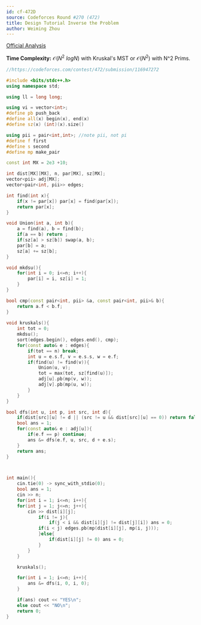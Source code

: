 ```yaml
---
id: cf-472D
source: Codeforces Round #270 (472)
title: Design Tutorial Inverse the Problem
author: Weiming Zhou
---
```


[Official Analysis](https://codeforces.com/blog/entry/14028)

**Time Complexity:** $\mathcal{O}(N^2\ logN)$ with Kruskal's MST or $\mathcal{O}(N^2)$ with N^2 Prims.

<LanguageSection>

<CPPSection>

```cpp
//https://codeforces.com/contest/472/submission/116947272

#include <bits/stdc++.h> 
using namespace std;

using ll = long long;

using vi = vector<int>;
#define pb push_back
#define all(x) begin(x), end(x)
#define sz(x) (int)(x).size()

using pii = pair<int,int>; //note pii, not pi
#define f first
#define s second
#define mp make_pair

const int MX = 2e3 +10;

int dist[MX][MX], n, par[MX], sz[MX];
vector<pii> adj[MX];
vector<pair<int, pii>> edges;

int find(int x){
	if(x != par[x]) par[x] = find(par[x]); 
	return par[x];
}

void Union(int a, int b){
	a = find(a), b = find(b);
	if(a == b) return ;
	if(sz[a] > sz[b]) swap(a, b);
	par[b] = a;
	sz[a] += sz[b];
}

void mkdsu(){
	for(int i = 0; i<=n; i++){
		par[i] = i, sz[i] = 1;
	}
}

bool cmp(const pair<int, pii> &a, const pair<int, pii>& b){
	return a.f < b.f;
}
			 
void kruskals(){
	int tot = 0;
	mkdsu();
	sort(edges.begin(), edges.end(), cmp); 
	for(const auto& e : edges){
		if(tot == n) break;
		int u = e.s.f, v = e.s.s, w = e.f;
		if(find(u) != find(v)){
			Union(u, v);
			tot = max(tot, sz[find(u)]);
			adj[u].pb(mp(v, w)); 
			adj[v].pb(mp(u, w));
		}
	}
}

bool dfs(int u, int p, int src, int d){
	if(dist[src][u] != d || (src != u && dist[src][u] == 0)) return false; 
	bool ans = 1;
	for(const auto& e : adj[u]){
		if(e.f == p) continue;
		ans &= dfs(e.f, u, src, d + e.s); 
	}
	return ans;
}



int main(){
	cin.tie(0) -> sync_with_stdio(0);
	bool ans = 1; 
	cin >> n;
	for(int i = 1; i<=n; i++){
	for(int j = 1; j<=n; j++){
		cin >> dist[i][j];
			if(i != j){
				if(j < i && dist[i][j] != dist[j][i]) ans = 0; 
			if(i < j) edges.pb(mp(dist[i][j], mp(i, j)));
			}else{
				if(dist[i][j] != 0) ans = 0; 
			}
		}
	}

	kruskals();

	for(int i = 1; i<=n; i++){
		ans &= dfs(i, 0, i, 0); 
	}

	if(ans) cout << "YES\n";
	else cout << "NO\n";
	return 0;
}
```

</CPPSection>

</LanguageSection>
